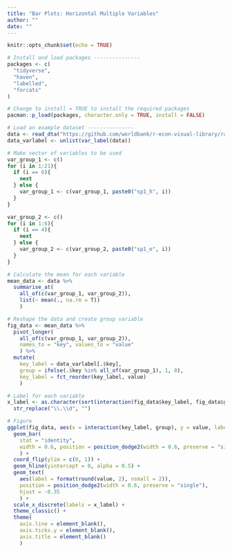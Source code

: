 ```yaml
---
title: "Bar Plots: Horizontal Multiple Variables"
author: ""
date: ""
---
```


```r
knitr::opts_chunk$set(echo = TRUE)
```

```r
# Install and load packages ---------------
packages <- c(
  "tidyverse",
  "haven",
  "labelled",
  "forcats"
)

# Change to install = TRUE to install the required packages
pacman::p_load(packages, character.only = TRUE, install = FALSE)

# Load an example dataset ---------------
data <- read_dta("https://github.com/worldbank/r-econ-visual-library/raw/master/Library/Data/HorizontalBetterbar.dta")
data_varlabel <- unlist(var_label(data))

# Make vector of variables to be used
var_group_1 <- c()
for (i in 1:21){
  if (i == 6){
    next
  } else {
    var_group_1 <- c(var_group_1, paste0("sp1_h", i))
  }
}

var_group_2 <- c()
for (i in 1:6){
  if (i == 4){
    next
  } else {
    var_group_2 <- c(var_group_2, paste0("sp1_e", i))
  }
}

# Calculate the mean for each variable
mean_data <- data %>%
  summarise_at(
    all_of(c(var_group_1, var_group_2)), 
    list(~ mean(., na.rm = T))
    )

# Reshape the data and create group variable
fig_data <- mean_data %>%
  pivot_longer(
    all_of(c(var_group_1, var_group_2)), 
    names_to = "key", values_to = "value"
    ) %>%
  mutate(
    key_label = data_varlabel[.$key],
    group = ifelse(.$key %in% all_of(var_group_1), 1, 0),
    key_label = fct_reorder(key_label, value)
    )

# Label for each variable
x_label <- as.character(sort(interaction(fig_data$key_label, fig_data$group))) %>%
  str_replace("\\.\\d", "")

# Figure
ggplot(fig_data, aes(x = interaction(key_label, group), y = value, label = key_label)) +
  geom_bar(
    stat = "identity", 
    width = 0.6, position = position_dodge2(width = 0.6, preserve = "single")
    ) +
  coord_flip(ylim = c(0, 1)) +
  geom_hline(yintercept = 0, alpha = 0.5) +
  geom_text(
    aes(label = format(round(value, 2), nsmall = 2)), 
    position = position_dodge2(width = 0.6, preserve = "single"), 
    hjust = -0.35
    ) +
  scale_x_discrete(labels = x_label) +
  theme_classic() +
  theme(
    axis.line = element_blank(),
    axis.ticks.y = element_blank(),
    axis.title = element_blank()
    )

```
